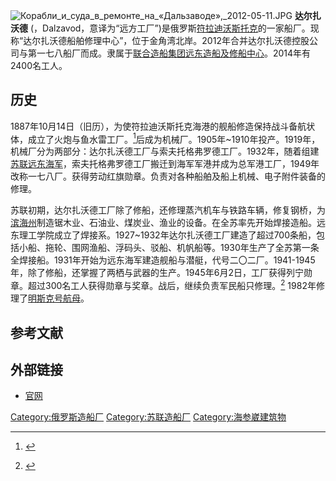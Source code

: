 [[File:Корабли_и_суда_в_ремонте_на_«Дальзаводе»,_2012-05-11.JPG|thumb]]
'''达尔扎沃德''' ({{lang-ru|Центр судоремонта "Дальзавод"}}，Dalzavod，意译为“远方工厂”)是俄罗斯[[符拉迪沃斯托克|符拉迪沃斯托克]]的一家船厂。现称“达尔扎沃德船舶修理中心”，位于金角湾北岸。2012年合并达尔扎沃德控股公司与第一七八船厂而成。隶属于[[联合造船集团|联合造船集团]][[远东造船及修船中心|远东造船及修船中心]]。2014年有2400名工人。

==历史==
1887年10月14日（旧历），为使符拉迪沃斯托克海港的舰船修造保持战斗备航状体，成立了火炮与鱼水雷工厂。<ref name="womane">{{cite news|title=Dalzavod Ship Repair Hosts Primorye MPs|url=http://worldmaritimenews.com/archives/77582/dalzavod-ship-repair-hosts-primorye-mps/|accessdate=30 July 2017|work=World Maritime News|archive-date=2017-07-31|archive-url=https://web.archive.org/web/20170731033309/http://worldmaritimenews.com/archives/77582/dalzavod-ship-repair-hosts-primorye-mps/|dead-url=no}}</ref>后成为机械厂。1905年~1910年投产。1919年，机械厂分为两部分：达尔扎沃德工厂与索夫托格弗罗德工厂。1932年，随着组建[[苏联远东海军|苏联远东海军]]，索夫托格弗罗德工厂搬迁到海军军港并成为总军港工厂，1949年改称一七八厂。获得劳动红旗勋章。负责对各种船舶及船上机械、电子附件装备的修理。

苏联初期，达尔扎沃德工厂除了修船，还修理蒸汽机车与铁路车辆，修复钢桥，为[[滨海州|滨海州]]制造锯木业、石油业、煤炭业、渔业的设备。在全苏率先开始焊接造船。远东理工学院成立了焊接系。1927~1932年达尔扎沃德工厂建造了超过700条船，包括小船、拖轮、围网渔船、浮码头、驳船、机帆船等。1930年生产了全苏第一条全焊接船。1931年开始为远东海军建造舰船与潜艇，代号二〇二厂。1941-1945年，除了修船，还掌握了两栖与武器的生产。1945年6月2日，工厂获得列宁勋章。超过300名工人获得勋章与奖章。战后，继续负责军民船只修理。<ref name="rdbd2695">{{cite web|title=Russian Defense Business Directory|url=https://fas.org/nuke/guide/russia/industry/docs/rus95/index.html|website=Federation of American Scientists|publisher=US Department of Commerce Bureau of Export Administration|accessdate=21 July 2017|date=May 1995|archive-date=2016-10-17|archive-url=https://web.archive.org/web/20161017135244/http://www.fas.org/nuke/guide/russia/industry/docs/rus95/index.html|dead-url=no}} {{PD-notice}}</ref> 1982年修理了[[明斯克号航母|明斯克号航母]]。

==参考文献==
{{reflist}}

==外部链接==
* [http://csdalzavod.ru/ 官网] {{Wayback|url=http://csdalzavod.ru/ |date=20210110020010 }}

{{reflist}}

{{聯合造船集團}}

[[Category:俄罗斯造船厂|Category:俄罗斯造船厂]]
[[Category:苏联造船厂|Category:苏联造船厂]]
[[Category:海参崴建筑物|Category:海参崴建筑物]]